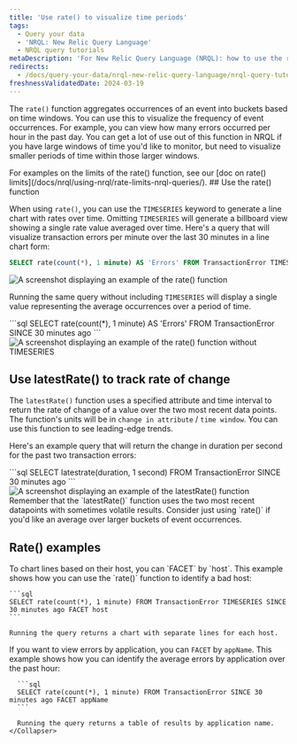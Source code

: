 ```yaml
---
title: 'Use rate() to visualize time periods'
tags:
  - Query your data
  - 'NRQL: New Relic Query Language'
  - NRQL query tutorials
metaDescription: 'For New Relic Query Language (NRQL): how to use the rate() function to visualize event occurrences over a set period of time.'
redirects:
  - /docs/query-your-data/nrql-new-relic-query-language/nrql-query-tutorials/rate-function
freshnessValidatedDate: 2024-03-19
---
```





The `rate()` function aggregates occurrences of an event into buckets based on time windows. You can use this to visualize the frequency of event occurrences. For example, you can view how many errors occurred per hour in the past day. You can get a lot of use out of this function in NRQL if you have large windows of time you'd like to monitor, but need to visualize smaller periods of time within those larger windows.

<Callout variant="tip">
For examples on the limits of the rate() function, see our [doc on rate() limits](/docs/nrql/using-nrql/rate-limits-nrql-queries/).
</Callout>
## Use the rate() function

When using `rate()`, you can use the `TIMESERIES` keyword to generate a line chart with rates over time. Omitting `TIMESERIES` will generate a billboard view showing a single rate value averaged over time. Here's a query that will visualize transaction errors per minute over the last 30 minutes in a line chart form:

```sql
SELECT rate(count(*), 1 minute) AS 'Errors' FROM TransactionError TIMESERIES SINCE 30 minutes ago
```

<img
  title="Rate function with timeseries"
  alt="A screenshot displaying an example of the rate() function"
  src={exampleRateFunction}
/>

Running the same query without including `TIMESERIES` will display a single value representing the average occurrences over a period of time.

<SideBySide>
    <Side>
        ```sql
        SELECT rate(count(*), 1 minute) AS 'Errors' FROM TransactionError SINCE 30 minutes ago
        ```
    </Side>
    <Side>
        <img
          title="Rate function without timeseries"
          alt="A screenshot displaying an example of the rate() function without TIMESERIES"
          src={exampleRateFunctionNoTimeseries}
        />
    </Side>
</SideBySide>

## Use latestRate() to track rate of change

The `latestRate()` function uses a specified attribute and time interval to return the rate of change of a value over the two most recent data points. The function's units will be in `change in attribute` / `time window`. You can use this function to see leading-edge trends.

Here's an example query that will return the change in duration per second for the past two transaction errors:

<SideBySide>
    <Side>
        ```sql
        SELECT latestrate(duration, 1 second) FROM TransactionError SINCE 30 minutes ago
        ```
    </Side>
    <Side>
        <img
          title="Latestrate function"
          alt="A screenshot displaying an example of the latestRate() function"
          src={exampleLatestRateFunction}
        />
    </Side>
</SideBySide>

<Callout variant="important">
  Remember that the `latestRate()` function uses the two most recent datapoints with sometimes volatile results. Consider just using `rate()` if you'd like an average over larger buckets of event occurrences.
</Callout>

## Rate() examples

<CollapserGroup>
  <Collapser
    id="error-by-hostname"
    title="Visualize error rate by host"
  >
    To chart lines based on their host, you can `FACET` by `host`. This example shows how you can use the `rate()` function to identify a bad host:

    ```sql
    SELECT rate(count(*), 1 minute) FROM TransactionError TIMESERIES SINCE 30 minutes ago FACET host
    ```

    Running the query returns a chart with separate lines for each host.
  </Collapser>

  <Collapser
      id="average-appname-errors"
      title="Average errors over the past 30 minutes by appName"
    >
      If you want to view errors by application, you can `FACET` by `appName`. This example shows how you can identify the average errors by application over the past hour:

      ```sql
      SELECT rate(count(*), 1 minute) FROM TransactionError SINCE 30 minutes ago FACET appName
      ```

      Running the query returns a table of results by application name.
    </Collapser>
</CollapserGroup>

